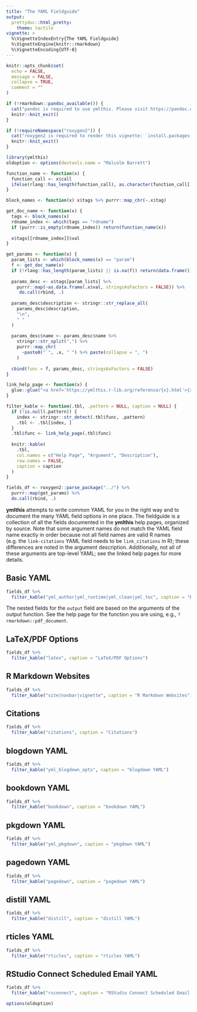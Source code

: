 ```yaml
---
title: "The YAML Fieldguide"
output: 
  prettydoc::html_pretty:
    theme: tactile
vignette: >
  %\VignetteIndexEntry{The YAML Fieldguide}
  %\VignetteEngine{knitr::rmarkdown}
  %\VignetteEncoding{UTF-8}
---
```


```r
knitr::opts_chunk$set(
  echo = FALSE,
  message = FALSE,
  collapse = TRUE,
  comment = ""
)
```


```r
if (!rmarkdown::pandoc_available()) {
  cat("pandoc is required to use ymlthis. Please visit https://pandoc.org/ for more information.")
  knitr::knit_exit()
}
```


```r
if (!requireNamespace("roxygen2")) {
  cat("roxygen2 is required to render this vignette: `install.packages('roxygen2'`")
  knitr::knit_exit()
}
```

```r
library(ymlthis)
oldoption <- options(devtools.name = "Malcolm Barrett")

function_name <- function(x) {
  function_call <- x$call
  ifelse(rlang::has_length(function_call), as.character(function_call[[2]]), NA)
}

block_names <- function(x) x$tags %>% purrr::map_chr(~.x$tag)

get_doc_name <- function(x) {
  tags <- block_names(x)
  rdname_index <- which(tags == "rdname")
  if (purrr::is_empty(rdname_index)) return(function_name(x))
  
  x$tags[[rdname_index]]$val
}

get_params <- function(x) {
  param_lists <- which(block_names(x) == "param")
  f <- get_doc_name(x)
  if (!rlang::has_length(param_lists) || is.na(f)) return(data.frame())
  
  params_desc <- x$tags[param_lists] %>% 
    purrr::map(~as.data.frame(.x$val, stringsAsFactors = FALSE)) %>% 
     do.call(rbind, .)
  
  params_desc$description <- stringr::str_replace_all(
    params_desc$description, 
    "\n", 
    " "
  )
  
  params_desc$name <- params_desc$name %>% 
    stringr::str_split(",") %>% 
    purrr::map_chr(
      ~paste0("`", .x, "`") %>% paste(collapse = ", ")
    )
  
  cbind(func = f, params_desc, stringsAsFactors = FALSE)
}

link_help_page <- function(x) {
  glue::glue("<a href='https://ymlthis.r-lib.org/reference/{x}.html'>{x}</a>")
} 

filter_kable <- function(.tbl, .pattern = NULL, caption = NULL) {
  if (!is.null(.pattern)) {
    index <- stringr::str_detect(.tbl$func, .pattern)
    .tbl <- .tbl[index, ]
  }
  .tbl$func <- link_help_page(.tbl$func)
  
  knitr::kable(
    .tbl, 
    col.names = c("Help Page", "Argument", "Description"), 
    row.names = FALSE, 
    caption = caption
  )
}

fields_df <- roxygen2::parse_package("../") %>% 
  purrr::map(get_params) %>% 
  do.call(rbind, .)
```

**ymlthis** attempts to write common YAML for you in the right way and to document the many YAML field options in one place. The fieldguide is a collection of all the fields documented in the **ymlthis** help pages, organized by source. Note that some argument names do not match the YAML field name exactly in order because not all field names are valid R names (e.g. the `link-citations` YAML field needs to be `link_citations` in R); these differences are noted in the argument description. Additionally, not all of these arguments are top-level YAML; see the linked help pages for more details.

## Basic YAML

```r
fields_df %>% 
  filter_kable("yml_author|yml_runtime|yml_clean|yml_toc", caption = "Basic YAML")
```

The nested fields for the `output` field are based on the arguments of the output function. See the help page for the function you are using, e.g., `?rmarkdown::pdf_document`.

## LaTeX/PDF Options

```r
fields_df %>% 
  filter_kable("latex", caption = "LaTeX/PDF Options")
```

## R Markdown Websites

```r
fields_df %>% 
  filter_kable("site|navbar|vignette", caption = "R Markdown Websites")
```

## Citations

```r
fields_df %>% 
  filter_kable("citations", caption = "Citations")
```

## blogdown YAML

```r
fields_df %>% 
  filter_kable("yml_blogdown_opts", caption = "blogdown YAML")
```

## bookdown YAML

```r
fields_df %>% 
  filter_kable("bookdown", caption = "bookdown YAML")
```

## pkgdown YAML

```r
fields_df %>% 
  filter_kable("yml_pkgdown", caption = "pkgdown YAML")
```

## pagedown YAML

```r
fields_df %>% 
  filter_kable("pagedown", caption = "pagedown YAML")
```

## distill YAML

```r
fields_df %>% 
  filter_kable("distill", caption = "distill YAML")
```

## rticles YAML

```r
fields_df %>% 
  filter_kable("rticles", caption = "rticles YAML")
```

## RStudio Connect Scheduled Email YAML

```r
fields_df %>% 
  filter_kable("rsconnect", caption = "RStudio Connect Scheduled Email YAML")
```

```r
options(oldoption)
```
